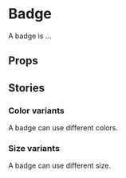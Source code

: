 
<Meta of={BadgeStories} />

# Badge

A badge is ...

<Primary />

## Props

<Controls />

## Stories

### Color variants

A badge can use different colors.

<Story of={BadgeStories.AllColors} />

### Size variants

A badge can use different size.

<Story of={BadgeStories.AllSize} />
